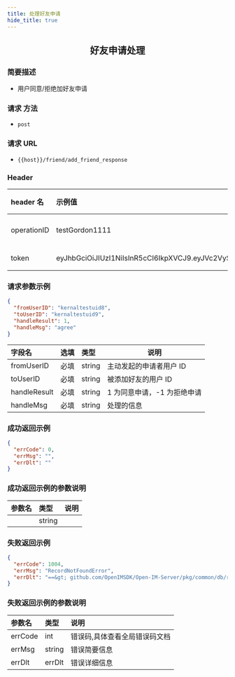```yaml
---
title: 处理好友申请
hide_title: true
---
```


<center>

## 好友申请处理

</center>

### 简要描述

- 用户同意/拒绝加好友申请

### 请求 方法

- `post`

### 请求 URL

- `{{host}}/friend/add_friend_response`

### Header

| header 名   | 示例值                                                                                                                                                                                                      | 选填 | 类型   | 说明                         |
| :---------- | :---------------------------------------------------------------------------------------------------------------------------------------------------------------------------------------------------------- | :--- | ------ | ---------------------------- |
| operationID | testGordon1111                                                                                                                                                                                              | 必填 | string | operationID 用于全局链路追踪 |
| token       | eyJhbGciOiJIUzI1NiIsInR5cCI6IkpXVCJ9.eyJVc2VySUQiOiJvcGVuSU0xMjM0NTYiLCJQbGF0Zm9ybUlEIjoxLCJleHAiOjE2OTU4MjE4MDUsIm5iZiI6MTY4ODA0NTUwNSwiaWF0IjoxNjg4MDQ1ODA1fQ.cY4ecn4qNO59uOkjLiJXSVg57INKOeeXxsNA2ABVFeg | 必填 | string | 管理员或者用户 token         |

### 请求参数示例

```json
{
  "fromUserID": "kernaltestuid8",
  "toUserID": "kernaltestuid9",
  "handleResult": 1,
  "handleMsg": "agree"
}
```

| 字段名       | 选填 | 类型   | 说明                        |
| :----------- | :--- | :----- | --------------------------- |
| fromUserID   | 必填 | string | 主动发起的申请者用户 ID     |
| toUserID     | 必填 | string | 被添加好友的用户 ID         |
| handleResult | 必填 | string | 1 为同意申请，-1 为拒绝申请 |
| handleMsg    | 必填 | string | 处理的信息                  |

### 成功返回示例

```json
{
  "errCode": 0,
  "errMsg": "",
  "errDlt": ""
}
```

### 成功返回示例的参数说明

| 参数名 | 类型   | 说明 |
| :----- | :----- | :--- |
|        | string |      |

### 失败返回示例

```json
{
  "errCode": 1004,
  "errMsg": "RecordNotFoundError",
  "errDlt": "==&gt; github.com/OpenIMSDK/Open-IM-Server/pkg/common/db/relation.(*FriendRequestGorm).Take()@52: : record not found"
}
```

### 失败返回示例的参数说明

| 参数名  | 类型   | 说明                          |
| :------ | :----- | :---------------------------- |
| errCode | int    | 错误码,具体查看全局错误码文档 |
| errMsg  | string | 错误简要信息                  |
| errDlt  | errDlt | 错误详细信息                  |
